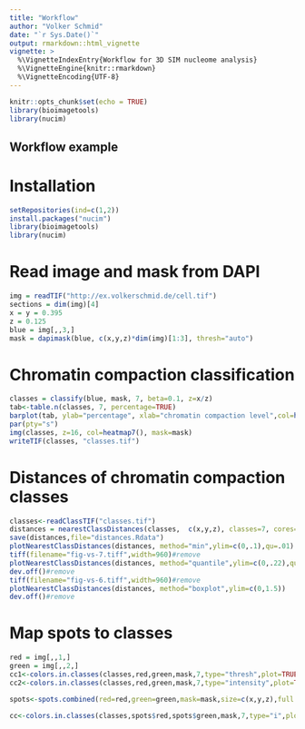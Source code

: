 ```yaml
---
title: "Workflow"
author: "Volker Schmid"
date: "`r Sys.Date()`"
output: rmarkdown::html_vignette
vignette: >
  %\VignetteIndexEntry{Workflow for 3D SIM nucleome analysis}
  %\VignetteEngine{knitr::rmarkdown}
  %\VignetteEncoding{UTF-8}
---
```


```r
knitr::opts_chunk$set(echo = TRUE)
library(bioimagetools)
library(nucim)
```

## Workflow example

# Installation
```r
setRepositories(ind=c(1,2))
install.packages("nucim")
library(bioimagetools)
library(nucim)
```

# Read image and mask from DAPI
```r
img = readTIF("http://ex.volkerschmid.de/cell.tif")
sections = dim(img)[4]
x = y = 0.395
z = 0.125
blue = img[,,3,] 
mask = dapimask(blue, c(x,y,z)*dim(img)[1:3], thresh="auto")
```

# Chromatin compaction classification
```r
classes = classify(blue, mask, 7, beta=0.1, z=x/z)
tab<-table.n(classes, 7, percentage=TRUE)
barplot(tab, ylab="percentage", xlab="chromatin compaction level",col=heatmap7())
par(pty="s")
img(classes, z=16, col=heatmap7(), mask=mask)
writeTIF(classes, "classes.tif")
```

# Distances of chromatin compaction classes
```r
classes<-readClassTIF("classes.tif")
distances = nearestClassDistances(classes,  c(x,y,z), classes=7, cores=24L)
save(distances,file="distances.Rdata")
plotNearestClassDistances(distances, method="min",ylim=c(0,.1),qu=.01)
tiff(filename="fig-vs-7.tiff",width=960)#remove
plotNearestClassDistances(distances, method="quantile",ylim=c(0,.22),qu=.01)
dev.off()#remove
tiff(filename="fig-vs-6.tiff",width=960)#remove
plotNearestClassDistances(distances, method="boxplot",ylim=c(0,1.5))
dev.off()#remove
```

# Map spots to classes
```r
red = img[,,1,]
green = img[,,2,]
cc1<-colors.in.classes(classes,red,green,mask,7,type="thresh",plot=TRUE,col1="red",col2="green",thresh1=0.05,thresh2=0.05,test="Wilcoxon",ylim=c(0,.5),xlab="chromatin compaction levels",ylab="percentage")
cc2<-colors.in.classes(classes,red,green,mask,7,type="intensity",plot=TRUE,col1="red",col2="green",thresh1=0.05,thresh2=0.05,test="Wilcoxon",ylim=c(0,.5),xlab="chromatin compaction levels",ylab="percentage")
```
```r
spots<-spots.combined(red=red,green=green,mask=mask,size=c(x,y,z),full.voxel=FALSE,thresh.offset=0.05)
```
```r
cc<-colors.in.classes(classes,spots$red,spots$green,mask,7,type="i",plot=TRUE,col1="red",col2="green",test="Wilcoxon",ylim=c(0,.8),xlab="chromatin compaction levels",ylab="percentage")
```
